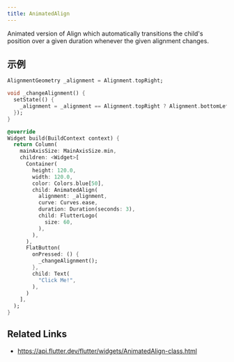 ```yaml
---
title: AnimatedAlign
---
```


Animated version of Align which automatically transitions the child's position over a given duration whenever the given alignment changes.

## 示例

```dart liveslice=AnimatedAlign
AlignmentGeometry _alignment = Alignment.topRight;

void _changeAlignment() {
  setState(() {
    _alignment = _alignment == Alignment.topRight ? Alignment.bottomLeft : Alignment.topRight;
  });
}

@override
Widget build(BuildContext context) {
  return Column(
    mainAxisSize: MainAxisSize.min,
    children: <Widget>[
      Container(
        height: 120.0,
        width: 120.0,
        color: Colors.blue[50],
        child: AnimatedAlign(
          alignment: _alignment,
          curve: Curves.ease,
          duration: Duration(seconds: 3),
          child: FlutterLogo(
            size: 60,
          ),
        ),
      ),
      FlatButton(
        onPressed: () {
          _changeAlignment();
        },
        child: Text(
          "Click Me!",
        ),
      )
    ],
  );
}
```

## Related Links

- https://api.flutter.dev/flutter/widgets/AnimatedAlign-class.html
